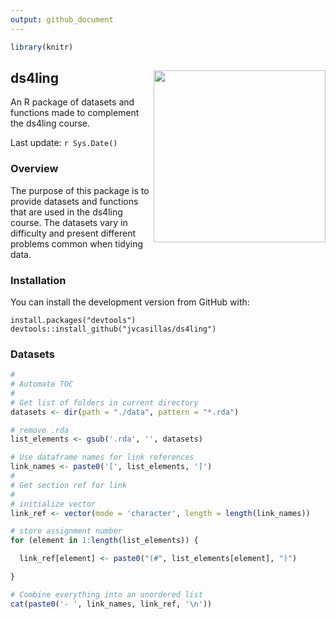 ```yaml
---
output: github_document
---
```


```r
library(knitr)
```

## ds4ling <img src='https://raw.githubusercontent.com/jvcasillas/hex_stickers/master/stickers/ds4ling.png' align='right' width='275px'/>

An R package of datasets and functions made to complement the ds4ling course.

Last update: `r Sys.Date()`

### Overview

The purpose of this package is to provide datasets and functions that are used in the ds4ling course. 
The datasets vary in difficulty and present different problems common when tidying data.

### Installation

You can install the development version from GitHub with:

```
install.packages("devtools")
devtools::install_github("jvcasillas/ds4ling")
```

### Datasets

```r
#
# Automate TOC
#
# Get list of folders in current directory
datasets <- dir(path = "./data", pattern = "*.rda")

# remove .rda
list_elements <- gsub('.rda', '', datasets)

# Use dataframe names for link references
link_names <- paste0('[', list_elements, ']')
#
# Get section ref for link
#
# initialize vector
link_ref <- vector(mode = 'character', length = length(link_names))

# store assignment number
for (element in 1:length(list_elements)) {

  link_ref[element] <- paste0("(#", list_elements[element], ")")

}

# Combine everything into an unordered list
cat(paste0('- ', link_names, link_ref, '\n'))
```
